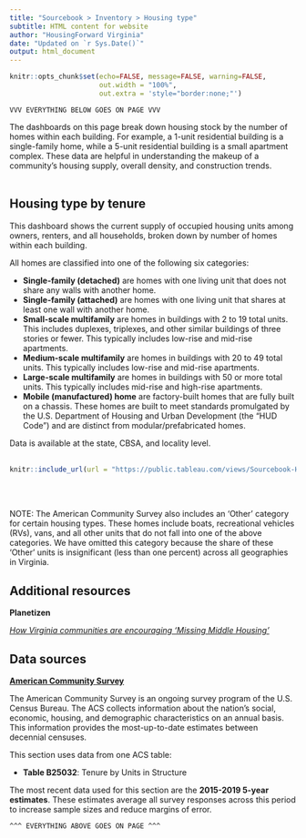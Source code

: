 ```yaml
---
title: "Sourcebook > Inventory > Housing type"
subtitle: HTML content for website
author: "HousingForward Virginia"
date: "Updated on `r Sys.Date()`"
output: html_document
---
```


```r
knitr::opts_chunk$set(echo=FALSE, message=FALSE, warning=FALSE,
                      out.width = "100%",
                      out.extra = 'style="border:none;"')
```


```
VVV EVERYTHING BELOW GOES ON PAGE VVV
```
The dashboards on this page break down housing stock by the number of homes within each building. For example, a 1-unit residential building is a single-family home, while a 5-unit residential building is a small apartment complex. These data are helpful in understanding the makeup of a community's housing supply, overall density, and construction trends.
<br>
<br>

## Housing type by tenure

This dashboard shows the current supply of occupied housing units among owners, renters, and all households, broken down by number of homes within each building.

All homes are classified into one of the following six categories:

* **Single-family (detached)** are homes with one living unit that does not share any walls with another home.
* **Single-family (attached)** are homes with one living unit that shares at least one wall with another home.
* **Small-scale multifamily** are homes in buildings with 2 to 19 total units. This includes duplexes, triplexes, and other similar buildings of three stories or fewer. This typically includes low-rise and mid-rise apartments.
* **Medium-scale multifamily** are homes in buildings with 20 to 49 total units. This typically includes low-rise and mid-rise apartments.
* **Large-scale multifamily** are homes in buildings with 50 or more total units. This typically includes mid-rise and high-rise apartments.
* **Mobile (manufactured) home** are factory-built homes that are fully built on a chassis. These homes are built to meet standards promulgated by the U.S. Department of Housing and Urban Development (the “HUD Code”) and are distinct from modular/prefabricated homes.

Data is available at the state, CBSA, and locality level.
<br>
<br>
```r
knitr::include_url(url = "https://public.tableau.com/views/Sourcebook-Housingtypebytenure/Statewide?:showVizHome=no&:embed=true", height = "500px")
```
<br>
<br>

NOTE:
The American Community Survey also includes an 'Other' category for certain housing types. These homes include boats, recreational vehicles (RVs), vans, and all other units that do not fall into one of the above categories. We have omitted this category because the share of these 'Other' units is insignificant (less than one percent) across all geographies in Virginia.

## Additional resources

**Planetizen**

[*How Virginia communities are encouraging 'Missing Middle Housing'*](https://www.planetizen.com/news/2021/08/114333-how-virginia-communities-are-encouraging-missing-middle-housing)


## Data sources

[**American Community Survey**](https://www.census.gov/programs-surveys/acs)

The American Community Survey is an ongoing survey program of the U.S. Census Bureau. The ACS collects information about the nation’s social, economic, housing, and demographic characteristics on an annual basis. This information provides the most-up-to-date estimates between decennial censuses.

This section uses data from one ACS table:

* **Table B25032**: Tenure by Units in Structure

The most recent data used for this section are the **2015-2019 5-year estimates**. These estimates average all survey responses across this period to increase sample sizes and reduce margins of error.


```
^^^ EVERYTHING ABOVE GOES ON PAGE ^^^
```